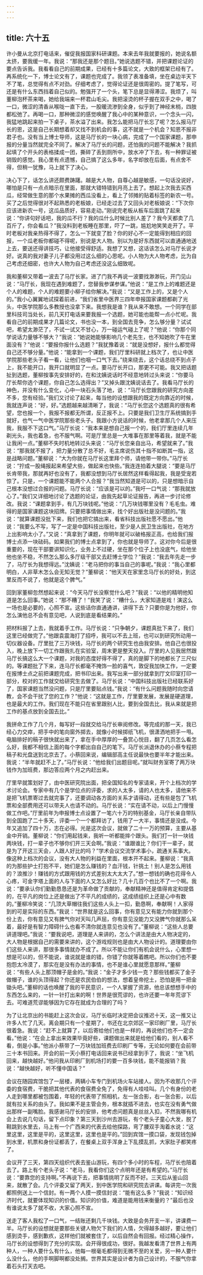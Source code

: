 ```yaml
---
---
---
```

title: 六十五
---



许小曼从北京打电话来，催促我报国家科研课题。本来去年我就要报的，她说名额太挤，要我缓一年。我说：“那我还是那个题目。”她说选题不错，并把课题论证的要点告诉我。我看看自己的前期成果，已经有十多篇论文，大致的框架已经有了。再系统化一下，博士论文有了，课题也完成了。我领了表准备填，坐在桌边半天下不了笔，总觉得有点不对劲。仔细考虑了，觉得论证还是很周密的。提了笔写，可还是有什么东西挡着自己似的。勉强开了一个头，笔下总是显得滞涩。我烦了，叫董柳泡杯茶来喝，她给我端来一杯君山毛尖。我把滚烫的杯子握在双手之中，喝了一口，微涩的清香从喉咙一直下去，一股暖流渗到全身，似乎到了神经末梢，四肢都松弛了。再喝一口，那种微涩的感觉唤醒了我心中的某种意识，一个念头一闪，我猛地跳起来拍一下桌子，茶水溢了出来。我怎么能把马厅长忘了呢？怎么报马厅长的恩，这是自己长期想着却又找不到机会的事，这不就是一个机会？知恩不报非君子也。没有当上博士导师，这是马厅长的一块心病，完成了一个国家课题，那申报的分量当然就完全不同了。解决了马厅长的问题，还怕我的问题不能解决？我抓起填了个开头的表格揉成一团，撕碎了丢到厕所中，放水冲了下去，有一种罪证被销毁的感觉。我心里有点遗憾，自己搞了这么多年，名字却放在后面，有点舍不得，但稍一犹豫，马上就下了决心。

决心下了，话怎么讲还颇费踌躇。越是大人物，自尊心越是敏感，一句话没说好，哪怕是只有一点点暗示在里面，那就大错特错到月亮上去了。想起上次我去买西瓜，经常做生意的那个水果摊的西瓜没看上，看上了邻摊的贴着标签的新农一号。买了之后觉得很对不起熟悉的老板娘，已经走过去了又回头对老板娘说：“下次你应该进新农一号，这瓜品质好，容易走动。”刚说完老板从板车后面跳了起来说：“你讲句好话吧，我的瓜不行？我的瓜什么时候比别人差了？我今天都卖了几百斤了，你会看瓜？”我没料到老板睡在那里，吓了一跳，尴尬地笑笑走开了。平时老板对我亲热得不得了，怎么一下就变了脸？你的好心不一定能得到相应的回报，一个瓜老板你都碰不得呢，别说是大人物。别以为是好东西就可以直通通地送上去，要送还得讲技巧，让他接受得舒适。我想了又想，这话该怎么对马厅长说才好。说真的我对妻子儿子都没用过这么细的心思呢。小人物为大人物考虑，比为自己考虑还细密，也许大人物为自己考虑还没这么细致呢。

我和董柳又带着一波去了马厅长家。进了门我不再说一波要找渺渺玩，开门见山说：“马厅长，我现在遇到难题了，您替我参谋参谋。”他说：“是工作上的难题还是个人的难题，个人的难题要小柳子给你解决。”我说：“又是工作上的，又是个人的。”我小心翼翼地试探着前进，“我们省里中医界三四年申报国家课题都剃了光头，中医学院那么多教授也没拿下来。我想我是谁？我从来不敢想。一个同学在部里科技司当处长，前几天打电话来要我报一个选题，她可能也能帮一点小忙呢。我看自己的前期成果才几篇论文，书也没一本，到全国去竞争，怎么够分量？试试吧，希望太渺茫了，不试一试又不甘心，万一碰运气碰上了呢？”他说：“你那个同学说话力量够不够大？”我说：“她说她能够影响几个老先生，也不知她吹了牛在里面没有？”他说：“要报你报什么选题？”我犹豫着说：“就是没想好，报什么都觉得自己还不够分量。”他说：“能拿到一个课题，我们厅里科研就上档次了，也让中医学院那些老头子看一看，让他们也咽一口气下去。”绕来绕去，这个话总绕不到点子上，我不能开口，我开口就明显了一点。要马厅长开口，那更不可能。我又把话题扯到选题，董柳按事先安排好的，在和沈姨说话时不经意地转过头来说：“你要马厅长帮你选个课题，你自己怎么选得出？”又掉头跟沈姨说话去了。我看马厅长的神色，并没有什么变化，心中一块石头落了地，说：“马厅长您跟我的研究方向差不多，您有经验。”我们又讨论了起来，每当他的设想跟我的既定方向靠近的时候，我就连声说：“好，好。”选题越来越清晰了，我说：“马厅长您这个选题真的很有希望，您也报一个，我报不报都无所谓，反正报不上。只要是我们卫生厅系统搞到手就好，也气一气中医学院那些老头子。我跟小方说话的时候，他老拿那几个人来压我，我服不下这口气。”马厅长说：“我本来是想自己报一个的，我们厅里连续几年剃光头，我也着急，也不服气啊。可是厅里总是一大堆事在那里等着我，就是不能让我闲一点。”董柳不失时机地转过头来说：“马厅长您亲自出马，希望就来了。”我说：“那我就不报了，把力量分散了总不好，毛主席说伤其十指不如断其一指，这是战略问题。”董柳说：“大为你就在马厅长这里拜个师，请他带一带你。”马厅长说：“拧成一股绳报起来希望大些，做起来也快些。”我连连拍着大腿说：“要是马厅长肯带我，那就再好也没有了，我都没想到马厅长居然这样看得起我，我是受宠若惊了。只是，一个课题能不能两个人合报？”我当然知道是可以的，只是想暗示自己根本没想过合报的问题。马厅长说：“应该是可以的。”我吁一口气说：“那我就放心了。”我们又详细地讨论了选题的论证，由我先起草论证报告，再进一步讨论修改。我说：“课题拿到手，有几万块钱呢。”他说：“几万块钱哪里没有？毛毛虫。难得的是国家课题这块招牌。只要把事情做出来，找个好出版社是没问题的。”我说：“就算课题没批下来，我们也把它搞出来，看省科技出版社愿不愿出。”他说：“我要么不写，写了一定是中国科技出版社，至少是人民卫生出版社，在地方上出影响太小了。”又说：“真拿到了课题，你明年就可以破格报正高，也给我们报博士点添一块砝码。如果我们的博士点拿到了，你也就是导师了。这对你今后是很重要的，现在干部要讲知识化，业务上不过硬，坐在那个位子上也没底气，给他坐他也坐不稳，不然怎么那么多厅级干部又去赶博士学位？”我说：“我去年先走一步了，马厅长为我想得远。”沈姨说：“老马把你的事当自己的事呢。”我说：“我心里都明白，人非草木怎么会无知无觉？”董柳说：“他天天在家里念马厅长的好处，到这里反而不说了，他就是这个脾气。”

回到家董柳忽然想起来说：“今天马厅长没察觉什么吧？”我说：“以他的精明他知道是怎么回事。”她说：“那不糟了！”我笑了说：“糟什么，大家知道是戏！演这么一场也是必要的，心照不宣。这些话你直通通讲，讲得下去？只要你是为他好，你怎么演他总不会有意见吧，人说到底是看结果的。”

把材料报了上去，我就着手工作。马厅长说：“只争朝夕，课题真批下来了，我们这里已经做完了。”他跟袁震海打了招呼，我可以不去上班，也可以到研究所动用一切仪器设备。厅里批了三万块钱，马厅长的两个研究生也由我安排。他自己也很投入，晚上放下一切工作跟我扎在实验室，周末更是整天投入。厅里的人见我居然跟马厅长搞这么大一个课题，对我的态度好得不得了，真的是脚下的地都长了三尺似的。等课题批了下来，连马厅长都毫不掩饰一脸的喜气，敦促我加快工作，一定要在报博士点之前把课题完成，把书印出来。我写出来一部分就拿到厅文印室打印一部分，校对的工作就交给研究生去做了。马厅长说：“中国科技出版社已经联系好了，国家课题当然没问题，只是厅里要贴点钱。”我说：“有什么问题我随时向您请教，会不会干扰了您的工作？”他说：“这就是工作，厅里要发展，发展是硬道理，也是最大的工作。我们现在不能只在省里跟别人比，要到全国去比，我从来就是把工作的基点放到全国去比。”

我拼命工作了几个月，每写好一段就交给马厅长审阅修改。等完成的那一天，我已经心力交瘁，把手中的笔向窗外掷去，就像小时候掷纸飞机，很潇洒地把手一甩。电脑排好的稿子很快就出来了，拿在手中厚厚的一叠赏心悦目，翻了几页怎么看怎么好，我都不相信上面的每个字都出自自己的笔下。马厅长派退休办的小蔡专程把稿子和光盘送到北京去了。小蔡回来说，编辑部高主任说最快也要半年才能出来。我说：“半年就赶不上了。”马厅长说：“他给我们出题目呢。”就叫财务室寄了两万块钱作为加班费，那边答应两个月之内赶出来。

厅里早就策划好了，由中医研究院出面，把全国知名的专家请来，开个上档次的学术讨论会。专家中有几个是学位点的评委，求的人太多，请的人也太多，请他来不是把飞机票寄过去就完事了，还要调动各方面的关系才请得动，还有些是包了飞机票和全部费用还可以带夫人也请不动的。马厅长说：“实在请不动，以后上门慢慢做工作吧。”厅里前年为申报博士点设置了一笔六十万的特别基金，马厅长亲自带队到全国跑了二十多天，评委一个一个都拜访了，钱用了一大半，事情还是没成。今年又追加了四十万，志在必得。光是这次会议，就做了二十一万的预算，主要从基金中开销。董柳说：“你们用起钱来，我听一听都能摔个跟头。我们打一针一块钱两块钱，打一辈子也不够你们开三天会啊。”我说：“谁跟谁比？你们干一辈子，就是为了开这三天会，人跟人好比的吗？”学术会议交流学术事小，疏通关系事大。像这种上档次的会议，没有大人物的利益在里面，根本开不起来。董柳说：“我真的为那些护士打抱不平，她们是怎么赚钱的？血汗钱，针挑土！别人是怎么用钱的？浪推沙！赚钱的方式跟用钱的方式差别太大太大了。”想一想钱的确也花得令人心疼，可金字塔上面的人与下面的人又怎么好比？几十几百个也比不了一个啊。我说：“要承认你们勤勤恳恳还是为革命做了贡献的，奉献精神还是值得肯定和提倡的，在平凡的岗位上还是做出了不平凡的成绩的，这成绩组织上还是心中有数的。”董柳冷笑说：“几顶大草帽往我们这些人头上一扣，勤恳啊，奉献啊！人家得到的可是实际的东西。”我说：“世界就是这么回事，你有意见又有能力你就到那个份上去，你有意见又有脾气你对天叫几声屈，你有意见没能力又没脾气你就那么呆着，最好是有智力障碍什么也看不清你就连意见也没有了。”董柳说：“这些人总要讲道理吧。”我说：“要我说吧，道理是人来讲的，怎么个讲法是由大人物决定的，大人物是根据自己的需要来讲的，这个游戏规则也是由大人物设计的。道理要由你们这些人来讲，那很多事情就办不成了。所以不能让你们有机会说什么，心里想一想是可以的，但不能说，谁说就是谁的错，你错了你就等着瞧吧。所以你们也不要抱怨太冷漠了，那实在是没有办法的事情，也不是谁心里就愿意那样。”董柳说：“有些人头上那顶帽子是金的。”我说：“金子才多少钱一克？那些钱都买了金子做帽子，谁的头顶得起？你还是农民伯伯的想法，想着皇帝挖土，恐怕是用一把金锄头吧。”董柳的话也唤醒了我的平民意识，一个人掌握了资源，他总该想想手中的东西怎么来的，一针一针打出来的啊！世界是很荒谬的，也许还要一年年荒谬下去。可难道荒谬能够因为它存在就成为合理的了吗？

为了让北京出的书能赶上这次会议，马厅长临时决定把会议推迟十天，这一推又让许多人忙了几天。离会期只有一个星期了，书还在北京郊区一家印刷厂里，马厅长很着急。我说：“赶不上就算了，以后寄给他们也是一样的，再说他们也不一定会看。”他说：“在会上拿出来效果毕竟好些，课题做出来就是给他们看的，别人看不看，倒是小事。”他派小蔡带了一万块钱加班费去印刷厂专等，无论如何要在会前带三十本书回来。开会的前一天小蔡打电话回来说书已经拿到手了，我说：“坐飞机回来，越快越好。”他问我从印刷厂到机场打的要一百多块钱，能不能报销？我说：“越快越好，听不懂中国话？”

会议在随园宾馆包了一层楼，两辆小车专门到机场火车站接人。因为不收那几个评委的食宿费，干脆把其他代表的食宿费全免了，免得有人哇哇叫。几个有身份的老人走到哪里都被包围着，年轻的代表带了照相机，左一张合影，右一张合影，以后就有拉关系的由头了。我如果不是主管会务，根本就插不进去，也实在没有勇气做出那样一副嘴脸。我感谢马厅长的安排，他考虑问题真是丝丝入扣，不然我哪有机会上去说几句话，留下点印象？第三天到沙州去游玩，有个老头子童心大发，脱了鞋跳到水里去，马上有一个广西来的代表去给他探路，弯了腰双手淘着水说：“这里这里，这里是平的，这里这里，这里也是平的。”回到宾馆一摸口袋，发现钱包掉到水里，机票和身份证都丢了，在餐桌上双手浑身上下乱摸乱抓，大家肚子都笑疼了。

会议开了三天，第四天组织代表去鉴山游玩，有四个多小时的车程，马厅长也陪着去了。路上有个老头子说：“老马，我看你们这个点明年还是有希望的。”马厅长说：“要靠您的支持啊。”不再说下去，把事情挑明了反而不好。三天后从鉴山回来，就散了会。几个评委又留了两天，到中医学院和研究院去讲课。每讲完一次我都照例送上一个信封。有一两个人摸一摸信封说：“能有这么多？”我说：“知识经济时代，就要体现知识的价值。知识的价值，难道是能用钱来衡量的？”最后也没有谁说太多了就不收，大家心照不宣。

送走了客人我松了一口气，一结账还剩几千块钱。大致是会务开支一半，讲课费一半。马厅长的设想就是要那些关键人物欠下我们的人情，欠得越多越好，要让他们感到烫手，感到歉疚，这样他们就被套住了，以后自然会有回报。经过精心操作，马厅长的设想得到了充分的实现。会开得很成功，很好。我越发看清了世界上有两种人，一种人要什么有什么，他每一根毫毛都得到无微不至的关爱，另一种人要什么没什么，他的手啊脚啊都没处搁。世界其实是设计者为自己设计的，不服气你拿着石头打天去吧。